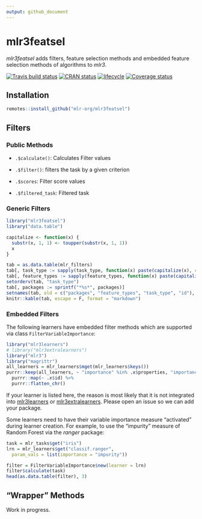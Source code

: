 ```yaml
---
output: github_document
---
```


# mlr3featsel

_mlr3featsel_ adds filters, feature selection methods and embedded feature selection methods of algorithms to _mlr3_.

[![Travis build status](https://travis-ci.org/mlr-org/mlr3featsel.svg?branch=master)](https://travis-ci.org/mlr-org/mlr3featsel)
[![CRAN status](https://www.r-pkg.org/badges/version/mlr3featsel)](https://cran.r-project.org/package=mlr3featsel)
[![lifecycle](https://img.shields.io/badge/lifecycle-experimental-orange.svg)](https://www.tidyverse.org/lifecycle/#experimental)
[![Coverage status](https://codecov.io/gh/mlr-org/mlr3featsel/branch/master/graph/badge.svg)](https://codecov.io/github/mlr-org/mlr3featsel?branch=master)

## Installation

```r
remotes::install_github("mlr-org/mlr3featsel")
```

## Filters 

### Public Methods

* `.$calculate()`: Calculates Filter values
* `.$filter()`: filters the task by a given criterion

* `.$scores`: Filter score values
* `.$filtered_task`: Filtered task

### Generic Filters

```r
library("mlr3featsel")
library("data.table")

capitalize <- function(x) {
  substr(x, 1, 1) <- toupper(substr(x, 1, 1))
  x
}

tab = as.data.table(mlr_filters)
tab[, task_type := sapply(task_type, function(x) paste(capitalize(x), collapse = " & "))]
tab[, feature_types := sapply(feature_types, function(x) paste(capitalize(x), collapse = ", "))]
setorderv(tab, "task_type")
tab[, packages := sprintf("*%s*", packages)]
setnames(tab, old = c("packages", "feature_types", "task_type", "id"), new = c("Package", "Features", "Task", "Name"))
knitr::kable(tab, escape = F, format = "markdown")
```

### Embedded Filters

The following learners have embedded filter methods which are supported via class `FilterVariableImportance`:

```r
library("mlr3learners")
# library("mlr3extralearners")
library("mlr3")
library("magrittr")
all_learners = mlr_learners$mget(mlr_learners$keys())
purrr::keep(all_learners, ~ "importance" %in% .x$properties, "importance") %>% 
  purrr::map(~ .x$id) %>% 
  purrr::flatten_chr()
```

If your learner is listed here, the reason is most likely that it is not integrated into [mlr3learners](https://github.com/mlr-org/mlr3learners) or [mlr3extralearners](https://github.com/mlr-org/mlr3extralearners). 
Please open an issue so we can add your package.

Some learners need to have their variable importance measure "activated" during learner creation.
For example, to use the "impurity" measure of Random Forest via the _ranger_ package:

```r
task = mlr_tasks$get("iris")
lrn = mlr_learners$get("classif.ranger",
  param_vals = list(importance = "impurity"))

filter = FilterVariableImportance$new(learner = lrn)
filter$calculate(task)
head(as.data.table(filter), 3)
```

## "Wrapper" Methods

Work in progress.
